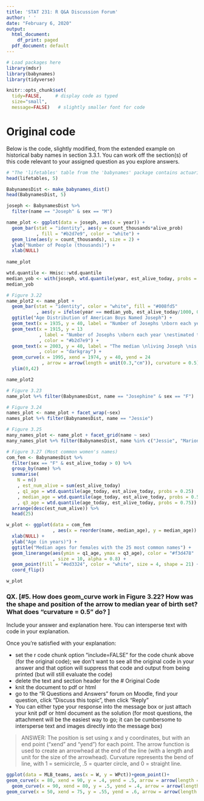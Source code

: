 ```yaml
---
title: 'STAT 231: R Q&A Discussion Forum'
author: ' '
date: "February 6, 2020"
output:
  html_document:
    df_print: paged
  pdf_document: default
---
```


```r
# Load packages here 
library(mdsr)   
library(babynames)
library(tidyverse)

knitr::opts_chunk$set(
  tidy=FALSE,     # display code as typed
  size="small",
  message=FALSE)   # slightly smaller font for code
```

# Original code

Below is the code, slightly modified, from the extended example on historical baby names in section 3.3.1.  You can work off the section(s) of this code relevant to your assigned question as you explore answers.

```r
# "The 'lifetables' table from the 'babynames' package contains actuarial estimates of the number of people per 100,000 who are alive at age x, for every 0 <= x <= 114.  The 'make_babynames_dist()' function in the 'mdsr' package adds some more convenient variables and filters for only the data that is relevant to people alive in 2014" -- MDSR pg. 49
head(lifetables, 5)

BabynamesDist <- make_babynames_dist()
head(BabynamesDist, 5)

joseph <- BabynamesDist %>%
  filter(name == "Joseph" & sex == "M")

name_plot <- ggplot(data = joseph, aes(x = year)) +
  geom_bar(stat = "identity", aes(y = count_thousands*alive_prob)
           , fill = "#b2d7e9", color = "white") + 
  geom_line(aes(y = count_thousands), size = 2) + 
  ylab("Number of People (thousands)") +
  xlab(NULL) 
  
name_plot

wtd.quantile <- Hmisc::wtd.quantile
median_yob <- with(joseph, wtd.quantile(year, est_alive_today, probs = 0.5))
median_yob

# Figure 3.22
name_plot2 <- name_plot + 
  geom_bar(stat = "identity", color = "white", fill = "#008fd5"
           , aes(y = ifelse(year == median_yob, est_alive_today/1000, 0))) +
  ggtitle("Age Distribution of American Boys Named Joseph") +
  geom_text(x = 1935, y = 40, label = "Number of Josephs \nborn each year") +
  geom_text(x = 1915, y = 13
            , label = "Number of Josephs \nborn each year \nestimated to be alive \non 1/1/2014"
            , color = "#b2d7e9") +
  geom_text(x = 2003, y = 40, label = "The median \nliving Joseph \nis 37 years old"
            , color = "darkgray") + 
  geom_curve(x = 1995, xend = 1974, y = 40, yend = 24
             , arrow = arrow(length = unit(0.3,"cm")), curvature = 0.5) +
  ylim(0,42)

name_plot2

# Figure 3.23
name_plot %+% filter(BabynamesDist, name == "Josephine" & sex == "F")

# Figure 3.24
names_plot <- name_plot + facet_wrap(~sex) 
names_plot %+% filter(BabynamesDist, name == "Jessie")

# Figure 3.25
many_names_plot <- name_plot + facet_grid(name ~ sex)
many_names_plot %+% filter(BabynamesDist, name %in% c("Jessie", "Marion", "Jackie"))

# Figure 3.27 (Most common women's names)
com_fem <- BabynamesDist %>%
  filter(sex == "F" & est_alive_today > 0) %>%
  group_by(name) %>%
  summarise(
    N = n()
    , est_num_alive = sum(est_alive_today)
    , q1_age = wtd.quantile(age_today, est_alive_today, probs = 0.25)
    , median_age = wtd.quantile(age_today, est_alive_today, probs = 0.5)
    , q3_age = wtd.quantile(age_today, est_alive_today, probs = 0.75)) %>%
  arrange(desc(est_num_alive)) %>%
  head(25)

w_plot <- ggplot(data = com_fem
                 , aes(x = reorder(name,-median_age), y = median_age)) + 
  xlab(NULL) +
  ylab("Age (in years)") +
  ggtitle("Median ages for females with the 25 most common names") +
  geom_linerange(aes(ymin = q1_age, ymax = q3_age), color = "#f3d478"
                 , size = 10, alpha = 0.8) +
  geom_point(fill = "#ed3324", color = "white", size = 4, shape = 21) +
  coord_flip()

w_plot
```



### QX. [#5. How does geom_curve work in Figure 3.22?  How was the shape and position of the arrow to median year of birth set?  What does “curvature = 0.5” do? ] 

Include your answer and explanation here.  You can intersperse text with code in your explanation.

Once you're satisfied with your explanation:

- set the r code chunk option "include=FALSE" for the code chunk above (for the original code); we don't want to see all the original code in your answer and that option will suppress that code and output from being printed (but will still evaluate the code)
- delete the text and section header for the # Original Code
- knit the document to pdf or html
- go to the "R Questions and Answers" forum on Moodle, find your question, click "Discuss this topic", then click "Reply"
- You can either type your response into the message box or just attach your knit pdf or html document as the solution (for most questions, the attachment will be the easiest way to go; it can be cumbersome to intersperse text and images directly into the message box)

> ANSWER: The position is set using x and y coordinates, but with an end point  ("xend" and "yend") for each point. The arrow function is used to create an arrowhead at the end of the line (with a length and unit for the size of the arrowhead). Curvature represents the bend of line, with 1 = semicircle, .5 = quarter circle, and 0 = straight line. 


```r
ggplot(data = MLB_teams, aes(x = W, y = WPct))+geom_point()+
geom_curve(x = 80, xend = 90, y = .4, yend = .5, arrow = arrow(length = unit(1.5,"cm")), curvature = .5)+
  geom_curve(x = 90, xend = 80, y = .5, yend = .4, arrow = arrow(length = unit(.1,"in")), curvature = .5)+
geom_curve(x = 50, xend = 75, y = .55, yend = .6, arrow = arrow(length = unit(.5,"cm")), curvature = 1)
  
```




 